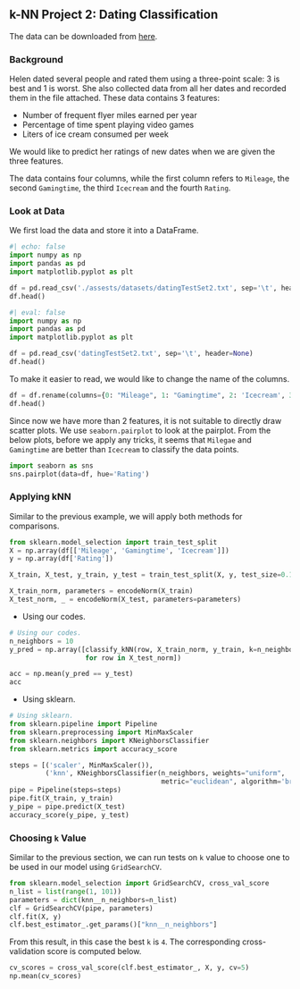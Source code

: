 ## k-NN Project 2: Dating Classification

The data can be downloaded from [here](./assests/datasets/datingTestSet2.txt).


### Background
Helen dated several people and rated them using a three-point scale: 3 is best and 1 is worst. She also collected data from all her dates and recorded them in the file attached. These data contains 3 features:

- Number of frequent flyer miles earned per year
- Percentage of time spent playing video games
- Liters of ice cream consumed per week

We would like to predict her ratings of new dates when we are given the three features. 

The data contains four columns, while the first column refers to `Mileage`, the second `Gamingtime`, the third `Icecream` and the fourth `Rating`. 

### Look at Data

We first load the data and store it into a DataFrame.


```python
#| echo: false
import numpy as np
import pandas as pd
import matplotlib.pyplot as plt

df = pd.read_csv('./assests/datasets/datingTestSet2.txt', sep='\t', header=None)
df.head()
```

```python
#| eval: false
import numpy as np
import pandas as pd
import matplotlib.pyplot as plt

df = pd.read_csv('datingTestSet2.txt', sep='\t', header=None)
df.head()
```

To make it easier to read, we would like to change the name of the columns.


```python
df = df.rename(columns={0: "Mileage", 1: "Gamingtime", 2: 'Icecream', 3: 'Rating'})
df.head()
```


Since now we have more than 2 features, it is not suitable to directly draw scatter plots. We use `seaborn.pairplot` to look at the pairplot. From the below plots, before we apply any tricks, it seems that `Milegae` and `Gamingtime` are better than `Icecream` to classify the data points. 



```python
import seaborn as sns
sns.pairplot(data=df, hue='Rating')
```

### Applying kNN

Similar to the previous example, we will apply both methods for comparisons. 



```python
from sklearn.model_selection import train_test_split
X = np.array(df[['Mileage', 'Gamingtime', 'Icecream']])
y = np.array(df['Rating'])

X_train, X_test, y_train, y_test = train_test_split(X, y, test_size=0.1, random_state=40, stratify=y)

X_train_norm, parameters = encodeNorm(X_train)
X_test_norm, _ = encodeNorm(X_test, parameters=parameters)
```

- Using our codes.

```python
# Using our codes.
n_neighbors = 10
y_pred = np.array([classify_kNN(row, X_train_norm, y_train, k=n_neighbors)
                   for row in X_test_norm])

acc = np.mean(y_pred == y_test)
acc
```


- Using sklearn.

```python
# Using sklearn.
from sklearn.pipeline import Pipeline
from sklearn.preprocessing import MinMaxScaler
from sklearn.neighbors import KNeighborsClassifier
from sklearn.metrics import accuracy_score

steps = [('scaler', MinMaxScaler()),
         ('knn', KNeighborsClassifier(n_neighbors, weights="uniform",
                                      metric="euclidean", algorithm='brute'))]
pipe = Pipeline(steps=steps)
pipe.fit(X_train, y_train)
y_pipe = pipe.predict(X_test)
accuracy_score(y_pipe, y_test)
```


### Choosing `k` Value
Similar to the previous section, we can run tests on `k` value to choose one to be used in our model using `GridSearchCV`.


```python
from sklearn.model_selection import GridSearchCV, cross_val_score
n_list = list(range(1, 101))
parameters = dict(knn__n_neighbors=n_list)
clf = GridSearchCV(pipe, parameters)
clf.fit(X, y)
clf.best_estimator_.get_params()["knn__n_neighbors"]
```


From this result, in this case the best `k` is `4`. The corresponding cross-validation score is computed below.


```python
cv_scores = cross_val_score(clf.best_estimator_, X, y, cv=5)
np.mean(cv_scores)
```
